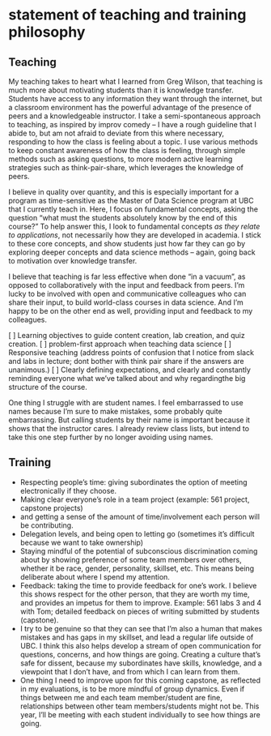 # statement of teaching and training philosophy

## Teaching

<!-- must provide evidence for excellence in, and commitment to, undergraduate teaching;  -->

<!-- I imagine this section to be on how I go about teaching -->


My teaching takes to heart what I learned from Greg Wilson, that teaching is much more about motivating students than it is knowledge transfer. Students have access to any information they want through the internet, but a classroom environment has the powerful advantage of the presence of peers and a knowledgeable instructor. I take a semi-spontaneous approach to teaching, as inspired by improv comedy -- I have a rough guideline that I abide to, but am not afraid to deviate from this where necessary, responding to how the class is feeling about a topic. I use various methods to keep constant awareness of how the class is feeling, through simple methods such as asking questions, to more modern active learning strategies such as think-pair-share, which leverages the knowledge of peers.

I believe in quality over quantity, and this is especially important for a program as time-sensitive as the Master of Data Science program at UBC that I currently teach in. Here, I focus on fundamental concepts, asking the question "what must the students absolutely know by the end of this course?" To help answer this, I look to fundamental concepts _as they relate to applications_, not necessarily how they are developed in academia. I stick to these core concepts, and show students just how far they can go by exploring deeper concepts and data science methods -- again, going back to motivation over knowledge transfer.

I believe that teaching is far less effective when done "in a vacuum", as opposed to collaboratively with the input and feedback from peers. I'm lucky to be involved with open and communicative colleagues who can share their input, to build world-class courses in data science. And I'm happy to be on the other end as well, providing input and feedback to my colleagues.

[ ] Learning objectives to guide content creation, lab creation, and quiz creation.
[ ] problem-first approach when teaching data science
[ ] Responsive teaching (address points of confusion that I notice from slack and labs in lecture; dont bother with think pair share if the answers are unanimous.)
[ ] Clearly defining expectations, and clearly and constantly reminding everyone what we've talked about and why regardingthe big structure of the course.

One thing I struggle with are student names. I feel embarrassed to use names because I'm sure to make mistakes, some probably quite embarrassing. But calling students by their name is important because it shows that the instructor cares. I already review class lists, but intend to take this one step further by no longer avoiding using names. 

## Training

<!-- must provide evidence for ability to work collaboratively as well as independently, and to supervise the work of others -->

- Respecting people's time: giving subordinates the option of meeting electronically if they choose.
- Making clear everyone's role in a team project (example: 561 project, capstone projects)
- and getting a sense of the amount of time/involvement each person will be contributing.
- Delegation levels, and being open to letting go (sometimes it's difficult because we want to take ownership)
- Staying mindful of the potential of subconscious discrimination coming about by showing preference of some team members over others, whether it be race, gender, personality, skillset, etc. This means being deliberate about where I spend my attention.
- Feedback: taking the time to provide feedback for one's work. I believe this shows respect for the other person, that they are worth my time, and provides an impetus for them to improve. Example: 561 labs 3 and 4 with Tom; detailed feedback on pieces of writing submitted by students (capstone).
- I try to be genuine so that they can see that I'm also a human that makes mistakes and has gaps in my skillset, and lead a regular life outside of UBC. I think this also helps develop a stream of open communication for questions, concerns, and how things are going. Creating a culture that's safe for dissent, because my subordinates have skills, knowledge, and a viewpoint that I don't have, and from which I can learn from them.
- One thing I need to improve upon for this coming capstone, as reflected in my evaluations, is to be more mindful of group dynamics. Even if things between me and each team member/student are fine, relationships between other team members/students might not be. This year, I'll be meeting with each student individually to see how things are going.

